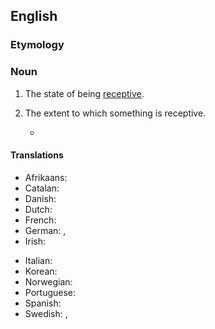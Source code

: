 ==English==

===Etymology===
{{suffix|en|receptive|ity}}

===Noun===
{{en-noun|~}}

# {{lb|en|uncountable}} The state of being [[receptive]].
# {{lb|en|countable}} The extent to which something is receptive.
#* {{quote-book|1=en|year=1926|author=Sir Arthur Conan Doyle|authorlink=Arthur Conan Doyle|title=The Land of Mist|url=http://gutenberg.net.au/ebooks06/0601351h.html|passage="And our march is regulated," said Mailey. "There is a gradual release to accommodate it to the '''receptivity''' of mankind."}}

====Translations====
{{trans-top|the state of being receptive}}
* Afrikaans: {{t|af|ontvanklikheid}}
* Catalan: {{t|ca|receptivitat|f}}
* Danish: {{t+|da|modtagelighed}}
* Dutch: {{t+|nl|ontvankelijkheid}}
* French: {{t+|fr|réceptivité|f}}
* German: {{t+|de|Aufnahmefähigkeit|f}}, {{t|de|Empfänglichkeit|f}}
* Irish: {{t|ga|gabhálacht|f}}
{{trans-mid}}
* Italian: {{t|it|ricettività|f}}
* Korean: {{t+|ko|수용성}}
* Norwegian: {{t|no|mottakelighet}}
* Portuguese: {{t|pt|receptividade}}
* Spanish: {{t+|es|receptividad}}
* Swedish: {{t|sv|mottaglighet}}, {{t+|sv|receptivitet}}
{{trans-bottom}}